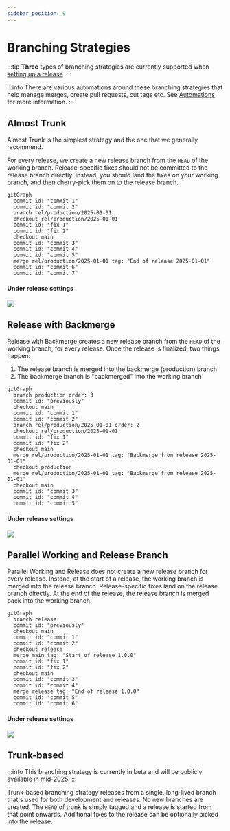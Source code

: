 ```yaml
---
sidebar_position: 9
---
```


# Branching Strategies

:::tip
**Three** types of branching strategies are currently supported when [setting up a release](/using-tramline/release-settings).
:::

:::info
There are various automations around these branching strategies that help manage merges, create pull requests, cut tags etc. See [Automations](/automations.mdx) for more information.
:::

## Almost Trunk
Almost Trunk is the simplest strategy and the one that we generally recommend.

For every release, we create a new release branch from the `HEAD` of the working branch. Release-specific fixes should not be committed to the release branch directly. Instead, you should land the fixes on your working branch, and then cherry-pick them on to the release branch.

```mermaid
gitGraph
  commit id: "commit 1"
  commit id: "commit 2"
  branch rel/production/2025-01-01
  checkout rel/production/2025-01-01
  commit id: "fix 1"
  commit id: "fix 2"
  checkout main
  commit id: "commit 3"
  commit id: "commit 4"
  commit id: "commit 5"
  merge rel/production/2025-01-01 tag: "End of release 2025-01-01"
  commit id: "commit 6"
  commit id: "commit 7"
```

#### Under release settings

![](/img/branching-atrunk.png)

## Release with Backmerge

Release with Backmerge creates a new release branch from the `HEAD` of the working branch, for every release. Once the release is finalized, two things happen:

1. The release branch is merged into the backmerge (production) branch
2. The backmerge branch is "backmerged" into the working branch

```mermaid
gitGraph
  branch production order: 3
  commit id: "previously"
  checkout main
  commit id: "commit 1"
  commit id: "commit 2"
  branch rel/production/2025-01-01 order: 2
  checkout rel/production/2025-01-01
  commit id: "fix 1"
  commit id: "fix 2"
  checkout main
  merge rel/production/2025-01-01 tag: "Backmerge from release 2025-01-01"
  checkout production
  merge rel/production/2025-01-01 tag: "Backmerge from release 2025-01-01"
  checkout main
  commit id: "commit 3"
  commit id: "commit 4"
  commit id: "commit 5"
```

#### Under release settings

![](/img/branching-rbm.png)

## Parallel Working and Release Branch

Parallel Working and Release does not create a new release branch for every release. Instead, at the start of a release, the working branch is merged into the release branch. Release-specific fixes land on the release branch directly. At the end of the release, the release branch is merged back into the working branch.

```mermaid
gitGraph
  branch release
  commit id: "previously"
  checkout main
  commit id: "commit 1"
  commit id: "commit 2"
  checkout release
  merge main tag: "Start of release 1.0.0"
  commit id: "fix 1"
  commit id: "fix 2"
  checkout main
  commit id: "commit 3"
  commit id: "commit 4"
  merge release tag: "End of release 1.0.0"
  commit id: "commit 5"
  commit id: "commit 6"
```

#### Under release settings

![](/img/branching-pwr.png)

## Trunk-based

:::info
This branching strategy is currently in beta and will be publicly available in mid-2025.
:::

Trunk-based branching strategy releases from a single, long-lived branch that's used for both development and releases. No new branches are created. The `HEAD` of trunk is simply tagged and a release is started from that point onwards. Additional fixes to the release can be optionally picked into the release.
